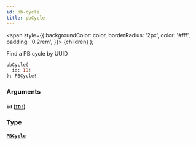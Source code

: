 ```yaml
---
id: pb-cycle
title: pbCycle
---
```


<span
style={{
      backgroundColor: color,
      borderRadius: '2px',
      color: '#fff',
      padding: '0.2rem',
    }}>
{children}
</span>
);

Find a PB cycle by UUID

```graphql
pbCycle(
  id: ID!
): PBCycle!

```

### Arguments

#### `id` ([`ID!`](/api/scalars/id))

### Type

#### [`PBCycle`](/api/objects/pb-cycle)
